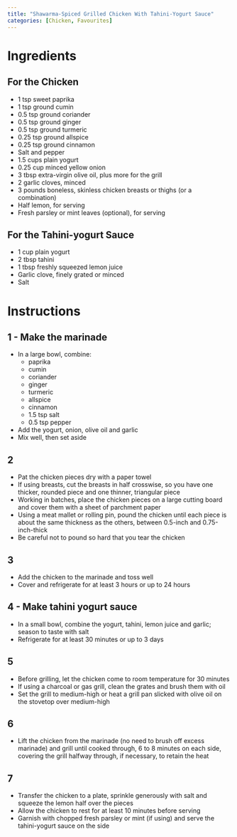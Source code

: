 ```yaml
---
title: "Shawarma-Spiced Grilled Chicken With Tahini-Yogurt Sauce"
categories: [Chicken, Favourites]
---
```


# Ingredients
## For the Chicken
- 1 tsp sweet paprika
- 1 tsp ground cumin
- 0.5 tsp ground coriander
- 0.5 tsp ground ginger
- 0.5 tsp ground turmeric
- 0.25 tsp ground allspice
- 0.25 tsp ground cinnamon
- Salt and pepper
- 1.5 cups plain yogurt
- 0.25 cup minced yellow onion
- 3 tbsp extra-virgin olive oil, plus more for the grill
- 2 garlic cloves, minced
- 3 pounds boneless, skinless chicken breasts or thighs (or a combination)
- Half lemon, for serving
- Fresh parsley or mint leaves (optional), for serving

## For the Tahini-yogurt Sauce
- 1 cup plain yogurt
- 2 tbsp tahini
- 1 tbsp freshly squeezed lemon juice
- Garlic clove, finely grated or minced
- Salt

# Instructions
## 1 - Make the marinade
- In a large bowl, combine:
  - paprika
  - cumin
  - coriander
  - ginger
  - turmeric
  - allspice
  - cinnamon
  - 1.5 tsp salt
  - 0.5 tsp pepper
- Add the yogurt, onion, olive oil and garlic
- Mix well, then set aside

## 2
- Pat the chicken pieces dry with a paper towel
- If using breasts, cut the breasts in half crosswise, so you have one thicker, rounded piece and one thinner, triangular piece
- Working in batches, place the chicken pieces on a large cutting board and cover them with a sheet of parchment paper
- Using a meat mallet or rolling pin, pound the chicken until each piece is about the same thickness as the others, between 0.5-inch and 0.75-inch-thick
- Be careful not to pound so hard that you tear the chicken

## 3
- Add the chicken to the marinade and toss well
- Cover and refrigerate for at least 3 hours or up to 24 hours

## 4 - Make tahini yogurt sauce
- In a small bowl, combine the yogurt, tahini, lemon juice and garlic; season to taste with salt
- Refrigerate for at least 30 minutes or up to 3 days

## 5
- Before grilling, let the chicken come to room temperature for 30 minutes
- If using a charcoal or gas grill, clean the grates and brush them with oil
- Set the grill to medium-high or heat a grill pan slicked with olive oil on the stovetop over medium-high

## 6
- Lift the chicken from the marinade (no need to brush off excess marinade) and grill until cooked through, 6 to 8 minutes on each side, covering the grill halfway through, if necessary, to retain the heat

## 7
- Transfer the chicken to a plate, sprinkle generously with salt and squeeze the lemon half over the pieces
- Allow the chicken to rest for at least 10 minutes before serving
- Garnish with chopped fresh parsley or mint (if using) and serve the tahini-yogurt sauce on the side